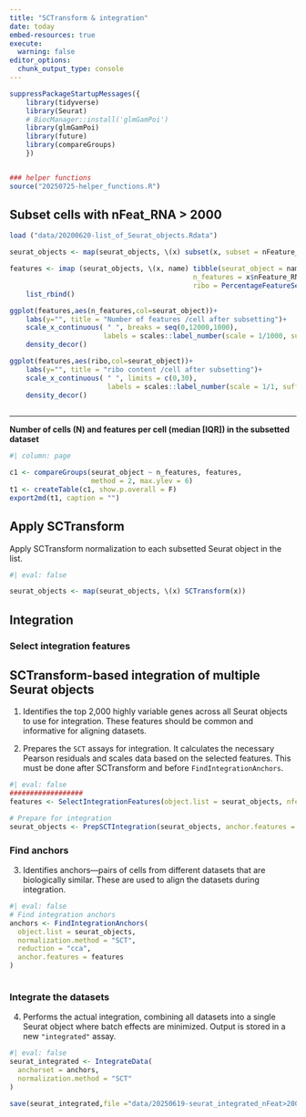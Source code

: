 ```yaml
---
title: "SCTransform & integration"
date: today
embed-resources: true
execute: 
  warning: false
editor_options: 
  chunk_output_type: console
---
```


```r
suppressPackageStartupMessages({
    library(tidyverse)
    library(Seurat)
    # BiocManager::install('glmGamPoi') 
    library(glmGamPoi)
    library(future)
    library(compareGroups)
    })


### helper functions
source("20250725-helper_functions.R")
```


## Subset cells with nFeat_RNA > 2000

```r

load ("data/20200620-list_of_Seurat_objects.Rdata")

seurat_objects <- map(seurat_objects, \(x) subset(x, subset = nFeature_RNA > 2000))

```

```r

features <- imap (seurat_objects, \(x, name) tibble(seurat_object = name,
                                             n_features = x$nFeature_RNA,
                                             ribo = PercentageFeatureSet(x, pattern = "^Rp[ls]"))) |> 
    list_rbind()

ggplot(features,aes(n_features,col=seurat_object))+
    labs(y="", title = "Number of features /cell after subsetting")+
    scale_x_continuous( " ", breaks = seq(0,12000,1000), 
                       labels = scales::label_number(scale = 1/1000, suffix = "K"))+
    density_decor()

ggplot(features,aes(ribo,col=seurat_object))+
    labs(y="", title = "ribo content /cell after subsetting")+
    scale_x_continuous( " ", limits = c(0,30),
                        labels = scales::label_number(scale = 1/1, suffix = "%"))+
    density_decor()
   

```
---

__Number of cells (N) and features per cell (median [IQR]) in the subsetted dataset__

```r
#| column: page

c1 <- compareGroups(seurat_object ~ n_features, features, 
                    method = 2, max.ylev = 6)
t1 <- createTable(c1, show.p.overall = F)
export2md(t1, caption = "")
```




## Apply SCTransform

Apply SCTransform normalization to each subsetted Seurat object in the list.





```r
#| eval: false

seurat_objects <- map(seurat_objects, \(x) SCTransform(x))
```

## Integration

### Select integration features

## SCTransform-based integration of multiple Seurat objects

1.  Identifies the top 2,000 highly variable genes across all Seurat objects to use for integration. These features should be common and informative for aligning datasets.

2.  Prepares the `SCT` assays for integration. It calculates the necessary Pearson residuals and scales data based on the selected features. This must be done after SCTransform and before `FindIntegrationAnchors`.


```r
#| eval: false
##################
features <- SelectIntegrationFeatures(object.list = seurat_objects, nfeatures = 2000)

# Prepare for integration
seurat_objects <- PrepSCTIntegration(seurat_objects, anchor.features = features)
```

### Find anchors

3.  Identifies anchors—pairs of cells from different datasets that are biologically similar. These are used to align the datasets during integration.



```r
#| eval: false
# Find integration anchors
anchors <- FindIntegrationAnchors(
  object.list = seurat_objects,
  normalization.method = "SCT",
  reduction = "cca",
  anchor.features = features
)



```

###  Integrate the datasets

4.  Performs the actual integration, combining all datasets into a single Seurat object where batch effects are minimized. Output is stored in a new `"integrated"` assay.

```r
#| eval: false
seurat_integrated <- IntegrateData(
  anchorset = anchors,
  normalization.method = "SCT"
)

save(seurat_integrated,file ="data/20250619-seurat_integrated_nFeat>2000.Rdata")
```


